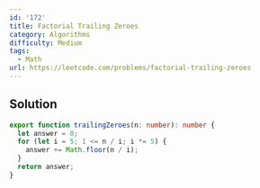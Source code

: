```yaml
---
id: '172'
title: Factorial Trailing Zeroes
category: Algorithms
difficulty: Medium
tags:
  - Math
url: https://leetcode.com/problems/factorial-trailing-zeroes
---
```


## Solution

```typescript showLineNumbers
export function trailingZeroes(n: number): number {
  let answer = 0;
  for (let i = 5; 1 <= n / i; i *= 5) {
    answer += Math.floor(n / i);
  }
  return answer;
}
```

